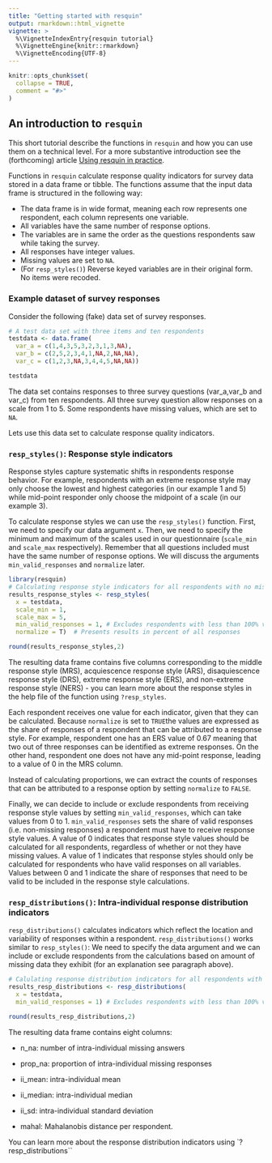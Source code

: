---
title: "Getting started with resquin"
output: rmarkdown::html_vignette
vignette: >
  %\VignetteIndexEntry{resquin tutorial}
  %\VignetteEngine{knitr::rmarkdown}
  %\VignetteEncoding{UTF-8}
---

```{r, include = FALSE}
knitr::opts_chunk$set(
  collapse = TRUE,
  comment = "#>"
)
```

## An introduction to `resquin`

This short tutorial describe the functions in `resquin` and how you can use them
on a technical level. For a more substantive introduction see the (forthcoming) 
article [Using resquin in practice](https://matroth.github.io/resquin/articles/resquin_in_practice.html).

Functions in `resquin` calculate response quality indicators for survey
data stored in a data frame or tibble. The functions assume that the
input data frame is structured in the following way:

-   The data frame is in wide format, meaning each row represents one
    respondent, each column represents one variable.
-   All variables have the same number of response options.
-   The variables are in same the order as the questions respondents saw
    while taking the survey.
-   All responses have integer values.
-   Missing values are set to `NA`.
-   (For `resp_styles()`) Reverse keyed variables are in their original form. No items were
    recoded.

### Example dataset of survey responses

Consider the following (fake) data set of survey responses.

```{r}
# A test data set with three items and ten respondents
testdata <- data.frame(
  var_a = c(1,4,3,5,3,2,3,1,3,NA),
  var_b = c(2,5,2,3,4,1,NA,2,NA,NA),
  var_c = c(1,2,3,NA,3,4,4,5,NA,NA))

testdata
```

The data set contains responses to three survey questions (var_a,var_b
and var_c) from ten respondents. All three survey question allow
responses on a scale from 1 to 5. Some respondents have missing values,
which are set to `NA`.

Lets use this data set to calculate response quality indicators.

### `resp_styles()`: Response style indicators

Response styles capture systematic shifts in respondents response
behavior. For example, respondents with an extreme response style may
only choose the lowest and highest categories (in our example 1 and 5)
while mid-point responder only choose the midpoint of a scale (in our
example 3).

To calculate response styles we can use the `resp_styles()` function.
First, we need to specify our data argument `x`. Then, we need to
specify the minimum and maximum of the scales used in our questionnaire
(`scale_min` and `scale_max` respectively). Remember that all questions
included must have the same number of response options. We will discuss
the arguments `min_valid_responses` and `normalize` later.

```{r}
library(resquin)
# Calculating response style indicators for all respondents with no missing values
results_response_styles <- resp_styles(
  x = testdata,
  scale_min = 1,
  scale_max = 5,
  min_valid_responses = 1, # Excludes respondents with less than 100% valid responses
  normalize = T)  # Presents results in percent of all responses

round(results_response_styles,2)
```

The resulting data frame contains five columns corresponding to the
middle response style (MRS), acquiescence response style (ARS),
disaquiescence response style (DRS), extreme response style (ERS), and
non-extreme response style (NERS) - you can learn more about the
response styles in the help file of the function using `?resp_styles`.

Each respondent receives one value for each indicator, given that they
can be calculated. Because `normalize` is set to `TRUE`the values are
expressed as the share of responses of a respondent that can be
attributed to a response style. For example, respondent one has an ERS
value of 0.67 meaning that two out of three responses can be identified
as extreme responses. On the other hand, respondent one does not have
any mid-point response, leading to a value of 0 in the MRS column.

Instead of calculating proportions, we can extract the counts of
responses that can be attributed to a response option by setting
`normalize` to `FALSE`.

Finally, we can decide to include or exclude respondents from receiving
response style values by setting `min_valid_responses`, which can take
values from 0 to 1. `min_valid_responses` sets the share of valid
responses (i.e. non-missing responses) a respondent must have to receive
response style values. A value of 0 indicates that response style values
should be calculated for all respondents, regardless of whether or not
they have missing values. A value of 1 indicates that response styles
should only be calculated for respondents who have valid responses on
all variables. Values between 0 and 1 indicate the share of responses
that need to be valid to be included in the response style calculations.

### `resp_distributions()`: Intra-individual response distribution indicators

`resp_distributions()` calculates indicators which reflect the location
and variability of responses within a respondent. `resp_distributions()`
works similar to `resp_styles()`: We need to specify the data argument
and we can include or exclude respondents from the calculations based on
amount of missing data they exhibit (for an explanation see paragraph
above).

```{r}
# Calulating response distribution indicators for all respondents with no missing values
results_resp_distributions <- resp_distributions(
  x = testdata,
  min_valid_responses = 1) # Excludes respondents with less than 100% valid responses

round(results_resp_distributions,2)
```

The resulting data frame contains eight columns:

-   n_na: number of intra-individual missing answers

-   prop_na: proportion of intra-individual missing responses

-   ii_mean: intra-individual mean

-   ii_median: intra-individual median

-   ii_sd: intra-individual standard deviation

-   mahal: Mahalanobis distance per respondent.

You can learn more about the response distribution indicators using `?resp_distributions``
